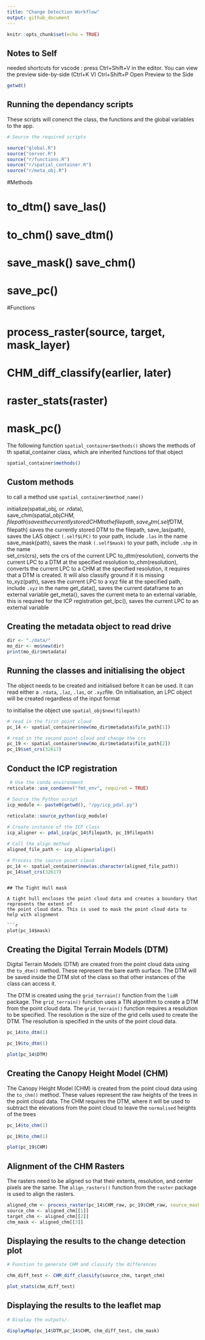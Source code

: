 ```yaml
---
title: "Change Detection Workflow"
output: github_document
---
```


```r
knitr::opts_chunk$set(echo = TRUE)
```

## Notes to Self

needed shortcuts for vscode : press Ctrl+Shift+V in the editor. You can view the preview side-by-side (Ctrl+K V) 
Ctrl+Shift+P Open Preview to the Side

```r

getwd()
```

## Running the dependancy scripts

These scripts will conenct the class, the functions and the global variables to the app.

```r
# Source the required scripts

source("global.R")
source("server.R")
source("r/functions.R")
source("r/spatial_container.R")
source("r/meta_obj.R")
```

#Methods

# to_dtm()        save_las()
# to_chm()        save_dtm()
# save_mask()     save_chm()
# save_pc()


#Functions

# process_raster(source, target, mask_layer)
# CHM_diff_classify(earlier, later)
# raster_stats(raster)
# mask_pc()


The following function `spatial_container$methods()` shows the methods of th spatial_container class, which are inherited functions tof that object

```r
spatial_container$methods()
```

## Custom methods

to call a method use `spatial_container$method_name()`

initialize(spatial_obj, or .rdata),  
save_chm(spatial_obj$CHM, filepath) saves the currently stored CHM to the filepath,
save_dtm(.self$DTM, filepath)  saves the currently stored DTM to the filepath,
save_las(path), saves the LAS object `(.self$LPC)` to your path, include `.las` in the name
save_mask(path), saves the mask `(.self$mask)` to your path, include `.shp` in the name      
set_crs(crs), sets the crs of the current LPC
to_dtm(resolution), converts the current LPC to a DTM at the specified resolution
to_chm(resolution), converts the current LPC to a CHM at the specified resolution, it requires that a DTM is created. It will also classify ground if it is missing         
to_xyz(path), saves the current LPC to a xyz file at the specified path, include `.xyz` in the name
get_data(), saves the current dataframe to an external variable
get_meta(), saves the current meta to an external variable, this is required for the ICP registration
get_lpc(),  saves the current LPC to an external variable        


## Creating the metadata object to read drive
```r
dir <- "./data/"
mo_dir <- mo$new(dir)
print(mo_dir$metadata)
```


## Running the classes and initialising the object

The object needs to be created and initialised before it can be used. It can read either a `.rdata`, `.laz`, `.las`, or `.xyz `file.
On initialisation, an LPC object will be created regardless of the input format

to initialise the object use `spatial_obj$new(filepath)`

```r
# read in the first point cloud
pc_14 <- spatial_container$new(mo_dir$metadata$file_path[1])

# read in the second point cloud and change the crs
pc_19 <- spatial_container$new(mo_dir$metadata$file_path[2])
pc_19$set_crs(32617)
```

## Conduct the ICP registration

```r

 # Use the conda environment
reticulate::use_condaenv("fmt_env", required = TRUE)

# Source the Python script
icp_module <- paste0(getwd(), "/py/icp_pdal.py")

reticulate::source_python(icp_module)
        
# Create instance of the ICP class
icp_aligner <- pdal_icp(pc_14$filepath, pc_19filepath)

# Call the align method
aligned_file_path <- icp_aligner$align()

# Process the source point cloud
pc_14 <- spatial_container$new(as.character(aligned_file_path))
pc_14$set_crs(32617)
```

```

## The Tight Hull mask

A tight hull encloses the point cloud data and creates a boundary that represents the extent of 
the point cloud data. This is used to mask the point cloud data to help with alignment

```r
plot(pc_14$mask)
```


## Creating the Digital Terrain Models (DTM)

Digital Terrain Models (DTM) are created from the point cloud data using the `to_dtm()` method. These represent the bare earth surface.
The DTM will be saved inside the DTM slot of the class so that other instances of the class can access it.

The DTM is created using the `grid_terrain()` function from the `lidR` package. The `grid_terrain()` function uses a TIN algorithm to create a DTM from 
the point cloud data. The `grid_terrain()` function requires a resolution to be specified. 
The resolution is the size of the grid cells used to create the DTM. 
The resolution is specified in the units of the point cloud data. 



```r
pc_14$to_dtm(1)

pc_19$to_dtm(1)

plot(pc_14$DTM)
```


## Creating the Canopy Height Model (CHM)

The Canopy Height Model (CHM) is created from the point cloud data using the `to_chm()` method. 
These values represent the raw heights of the trees in the point cloud data.
The CHM requires the DTM, where it will be used to subtract the elevations from the point cloud to leave the `normalised` heights of the trees


```r
pc_14$to_chm(1)

pc_19$to_chm(1)

plot(pc_19$CHM)

```


## Alignment of the CHM Rasters

The rasters need to be aligned so that their extents, resolution, and center pixels are the same.
The `align_rasters()` function from the `raster` package is used to align the rasters.


```r
aligned_chm <- process_raster(pc_14$CHM_raw, pc_19$CHM_raw, source_mask = pc_14$mask, target_mask = pc_19$mask, method = "bilinear")
source_chm <- aligned_chm[[1]]
target_chm <- aligned_chm[[2]]
chm_mask <- aligned_chm[[3]]

```

## Displaying the results to the change detection plot

```r
# Function to generate CHM and classify the differences

chm_diff_test <- CHM_diff_classify(source_chm, target_chm)

plot_stats(chm_diff_test)

```

## Displaying the results to the leaflet map

```r

# Display the outputs/. 

displayMap(pc_14$DTM,pc_14$CHM, chm_diff_test, chm_mask)
```